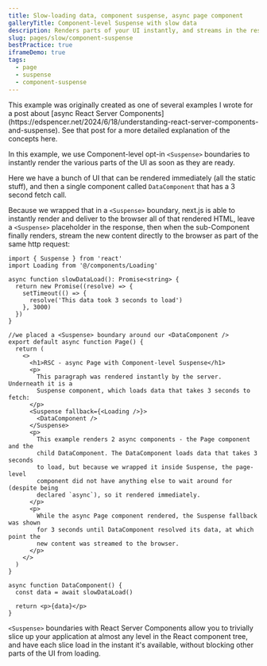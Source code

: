 ```yaml
---
title: Slow-loading data, component suspense, async page component
galleryTitle: Component-level Suspense with slow data
description: Renders parts of your UI instantly, and streams in the rest as it becomes available
slug: pages/slow/component-suspense
bestPractice: true
iframeDemo: true
tags:
  - page
  - suspense
  - component-suspense
---
```


<Callout type="note">
  This example was originally created as one of several examples I wrote for a
  post about [async React Server
  Components](https://edspencer.net/2024/6/18/understanding-react-server-components-and-suspense).
  See that post for a more detailed explanation of the concepts here.
</Callout>

In this example, we use Component-level opt-in `<Suspense>` boundaries to instantly render the various parts of the UI as soon as they are ready.

Here we have a bunch of UI that can be rendered immediately (all the static stuff), and then a single component called `DataComponent` that has a 3 second fetch call.

Because we wrapped that in a `<Suspense>` boundary, next.js is able to instantly render and deliver to the browser all of that rendered HTML, leave a `<Suspense>` placeholder in the response, then when the sub-Component finally renders, stream the new content directly to the browser as part of the same http request:

```app/page.tsx
import { Suspense } from 'react'
import Loading from '@/components/Loading'

async function slowDataLoad(): Promise<string> {
  return new Promise((resolve) => {
    setTimeout(() => {
      resolve('This data took 3 seconds to load')
    }, 3000)
  })
}

//we placed a <Suspense> boundary around our <DataComponent />
export default async function Page() {
  return (
    <>
      <h1>RSC - async Page with Component-level Suspense</h1>
      <p>
        This paragraph was rendered instantly by the server. Underneath it is a
        Suspense component, which loads data that takes 3 seconds to fetch:
      </p>
      <Suspense fallback={<Loading />}>
        <DataComponent />
      </Suspense>
      <p>
        This example renders 2 async components - the Page component and the
        child DataComponent. The DataComponent loads data that takes 3 seconds
        to load, but because we wrapped it inside Suspense, the page-level
        component did not have anything else to wait around for (despite being
        declared `async`), so it rendered immediately.
      </p>
      <p>
        While the async Page component rendered, the Suspense fallback was shown
        for 3 seconds until DataComponent resolved its data, at which point the
        new content was streamed to the browser.
      </p>
    </>
  )
}

async function DataComponent() {
  const data = await slowDataLoad()

  return <p>{data}</p>
}
```

`<Suspense>` boundaries with React Server Components allow you to trivially slice up your application at almost any level in the React component tree, and have each slice load in the instant it's available, without blocking other parts of the UI from loading.
